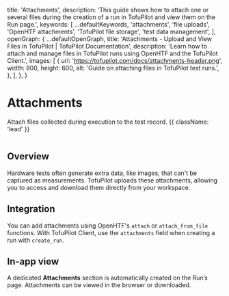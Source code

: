 
  title: 'Attachments',
  description:
    'This guide shows how to attach one or several files during the creation of a run in TofuPilot and view them on the Run page.',
  keywords: [
    ...defaultKeywords,
    'attachments',
    'file uploads',
    'OpenHTF attachments',
    'TofuPilot file storage',
    'test data management',
  ],
  openGraph: {
    ...defaultOpenGraph,
    title:
      'Attachments - Upload and View Files in TofuPilot | TofuPilot Documentation',
    description:
      'Learn how to attach and manage files in TofuPilot runs using OpenHTF and the TofuPilot Client.',
    images: [
      {
        url: 'https://tofupilot.com/docs/attachments-header.png',
        width: 800,
        height: 600,
        alt: 'Guide on attaching files in TofuPilot test runs.',
      },
    ],
  },
}


# Attachments

Attach files collected during execution to the test record. {{ className: 'lead' }}

<Image src="/attachments-header.png" alt="" />

## Overview

Hardware tests often generate extra data, like images, that can't be captured as measurements. TofuPilot uploads these attachments, allowing you to access and download them directly from your workspace.

## Integration

You can add attachments using OpenHTF's `attach` or `attach_from_file` functions. With TofuPilot Client, use the `attachments` field when creating a run with `create_run`.

<CodeGroup>
  <CodeGithub
    title="OpenHTF"
    branch="main"
    path="docs_tofupilot/attachments/openhtf/main.py"
  />

  <CodeGithub
    title="Vanilla Python"
    branch="main"
    path="docs_tofupilot/attachments/client/main.py"
  />
</CodeGroup>

## In-app view

A dedicated **Attachments** section is automatically created on the Run’s page. Attachments can be viewed in the browser or downloaded.

<Image src="/attachments-page-run.png" alt="" />

